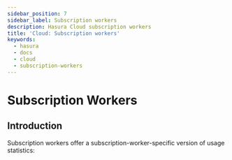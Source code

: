 ```yaml
---
sidebar_position: 7
sidebar_label: Subscription workers
description: Hasura Cloud subscription workers
title: 'Cloud: Subscription workers'
keywords:
  - hasura
  - docs
  - cloud
  - subscription-workers
---
```



# Subscription Workers

<ProductBadge pro ee />

## Introduction

Subscription workers offer a subscription-worker-specific version of usage statistics:

<Thumbnail
  src="/img/observability/pro-tab-subscription-workers.png"
  alt="Hasura Cloud Console subscription workers tab"
/>
